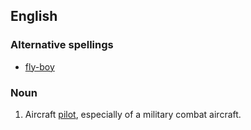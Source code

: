 ==English==
===Alternative spellings===
* [[fly-boy]]

===Noun===
{{en-noun}}
# Aircraft [[pilot]], especially of a military combat aircraft.